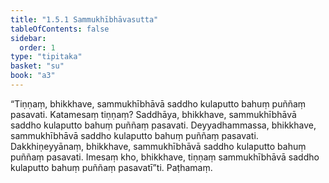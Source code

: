 ```yaml
---
title: "1.5.1 Sammukhībhāvasutta"
tableOfContents: false
sidebar:
  order: 1
type: "tipitaka"
basket: "su"
book: "a3"
---
```



<DynamicBreadcrumb />

<Division number="41" book="a3">

<Paragraph number="273" book="a3">
“Tiṇṇaṃ, bhikkhave, sammukhībhāvā saddho kulaputto bahuṃ puññaṃ pasavati. Katamesaṃ tiṇṇaṃ? Saddhāya, bhikkhave, sammukhībhāvā saddho kulaputto bahuṃ puññaṃ pasavati. Deyyadhammassa, bhikkhave, sammukhībhāvā saddho kulaputto bahuṃ puññaṃ pasavati. Dakkhiṇeyyānaṃ, bhikkhave, sammukhībhāvā saddho kulaputto bahuṃ puññaṃ pasavati. Imesaṃ kho, bhikkhave, tiṇṇaṃ sammukhībhāvā saddho kulaputto bahuṃ puññaṃ pasavatī”ti.

</Paragraph>
</Division>

<Paragraph number="274" type="center" book="a3">
Paṭhamaṃ.
</Paragraph>